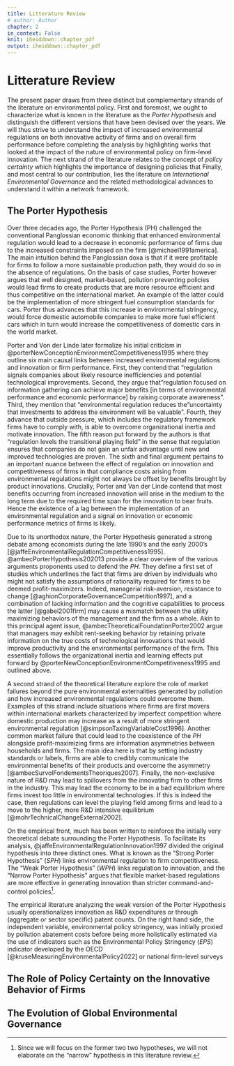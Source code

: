 ```yaml
---
title: Litterature Review
# author: Author
chapter: 2
in_context: False
knit: iheiddown::chapter_pdf
output: iheiddown::chapter_pdf
---
```


\setcounter{chapter}{1}
# Litterature Review {#litreview}

The present paper draws from three distinct but complementary strands of
the literature on environmental policy. First and foremost, we ought to
characterize what is known in the literature as the *Porter Hypothesis* and
distinguish the different versions that have been devised over the years.
We will thus strive to understand the impact of increased environmental regulations
on both innovative activity of firms and on overall firm performance before
completing the analysis by highlighting works that looked at the impact of the
nature of environmental policy on firm-level innovation.
The next strand of the literature relates to the concept of *policy certainty*
which highlights the importance of designing policies that 
Finally, and most central to our contribution, lies the
literature on *International Environmental Governance* and the related methodological
advances to understand it within a network framework.

## The Porter Hypothesis

Over three decades ago, the Porter Hypothesis (PH) challenged the conventional
Panglossian economic thinking that enhanced environmental regulation would
lead to a decrease in economic performance of firms due to the increased
constraints imposed on the firm [@michael1991america]. The main intuition behind the
Panglossian doxa is that if it were profitable for firms to follow a more
sustainable production path, they would do so in the absence of regulations.
On the basis of case studies, Porter however argues that well designed,
market-based, pollution preventing policies would lead firms to create products
that are more resource efficient and thus competitive on the international
market. An example of the latter could be the implementation of more stringent
fuel consumption standards for cars. Porter thus advances that this
increase in environmental stringency, would force domestic automobile
companies to make more fuel efficient cars which in turn would increase
the competitiveness of domestic cars in the world market. 

Porter and Von der Linde later formalize his initial criticism in 
@porterNewConceptionEnvironmentCompetitiveness1995 where they outline six main
causal links between increased environmental regulations and innovation or
firm performance. First, they contend that "regulation signals companies about
likely resource inefficiencies and potential technological improvements.
Second, they argue that "regulation focused on information gathering
can achieve major benefits [in terms of environmental performance and
economic performance] by raising corporate awareness". Third, they
mention that "environmental regulation reduces the "uncertainty that
investments to address the environment will be valuable". Fourth,
they advance that outside pressure, which includes the regulatory framework
firms have to comply with, is able to overcome organizational inertia and
motivate innovation. The fifth reason put forward by the authors is that
"regulation levels the transitional playing field" in the sense that regulation
ensures that companies do not gain an unfair advantage until new and improved
technologies are proven. The sixth and final argument pertains to an important
nuance between the effect of regulation on innovation and competitiveness of
firms in that compliance costs arising from environmental regulations might not
always be offset by benefits brought by product innovations. Crucially, Porter
and Van der Linde contend that most benefits occurring from increased innovation
will arise in the medium to the long term due to the required time span for the
innovation to bear fruits. Hence the existence of a lag between the implementation
of an environmental regulation and a signal on innovation or economic performance
metrics of firms is likely.

Due to its unorthodox nature, the Porter Hypothesis generated a strong debate 
among economists during the late 1990's and the early 2000's
[@jaffeEnvironmentalRegulationCompetitiveness1995].
@ambecPorterHypothesis202013 provide a clear overview of the various arguments
proponents used to defend the *PH*. They define a first set of studies which
underlines the fact that firms are driven by individuals who might not
satisfy the assumptions of rationality required for firms to be deemed
profit-maximizers. Indeed, managerial risk-aversion, resistance to change
[@aghionCorporateGovernanceCompetition1997], and
a combination of lacking information and the cognitive capabilities to
process the latter [@gabel2001firm] may cause a mismatch between the utility
maximizing behaviors of the management and the firm as a whole. Akin to this
principal agent issue, @ambecTheoreticalFoundationPorter2002 argue that managers
may exhibit rent-seeking behavior by retaining private information on
the true costs of technological innovations that would improve productivity
and the environmental performance of the firm. This essentially
follows the organizational inertia and learning effects put forward by
@porterNewConceptionEnvironmentCompetitiveness1995 and outlined above.

A second strand of the theoretical literature explore the role of market
failures beyond the pure environmental externalities generated by pollution
and how increased environmental regulations could overcome them.
Examples of this strand include situations where firms are first movers
within international markets characterized by imperfect competition where
domestic production may increase as a result of more stringent environmental
regulation [@simpsonTaxingVariableCost1996]. Another common market failure
that could lead to the coexistence of the *PH* alongside profit-maximizing firms
are information asymmetries between households and firms.
The main idea here is that by setting industry standards or labels, firms
are able to credibly communicate the environmental benefits of their products
and overcome the asymmetry [@ambecSurvolFondementsTheoriques2007].
Finally, the non-exclusive nature of R&D may lead to spillovers from the
innovating firm to other firms in the industry. This may lead the economy
to be in a bad equilibrium where firms invest too little in environmental
technologies. If this is indeed the case, then regulations can level the playing
field among firms and lead to a move to the higher, more R&D intensive
equilibrium [@mohrTechnicalChangeExternal2002].

On the empirical front, much has been written to reinforce the initially very
theoretical debate surrounding the Porter Hypothesis.
To facilitate its analysis, @jaffeEnvironmentalRegulationInnovation1997
divided the original hypothesis into three distinct ones. What is known as
the "Strong Porter Hypothesis" (*SPH*) links environmental regulation to firm
competitiveness. The "Weak Porter Hypothesis" (*WPH*) links regulation to innovation,
and the "Narrow Porter Hypothesis" argues that flexible market-based
regulations are more effective in generating innovation than stricter
command-and-control policies^[Since we will focus on the former two
two hypotheses, we will not elaborate on the "narrow" hypothesis in this
literature review.].

The empirical literature analyzing the weak version of the Porter Hypothesis
usually operationalizes innovation as R&D expenditures or through
(aggregate or sector specific) patent counts. On the right hand side, the
independent variable, environmental policy stringency, was initially proxied
by pollution abatement costs before being more holistically estimated via the
use of indicators such as the Environmental Policy Stringency (*EPS*) indicator
developed by the OECD [@kruseMeasuringEnvironmentalPolicy2022] or national
firm-level surveys



## The Role of Policy Certainty on the Innovative Behavior of Firms

































## The Evolution of Global Environmental Governance
